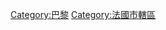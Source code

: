 {{Commons cat|Arrondissements of Paris}}
{{Catmore}}

[[Category:巴黎|Category:巴黎]]
[[Category:法國市轄區|Category:法國市轄區]]
